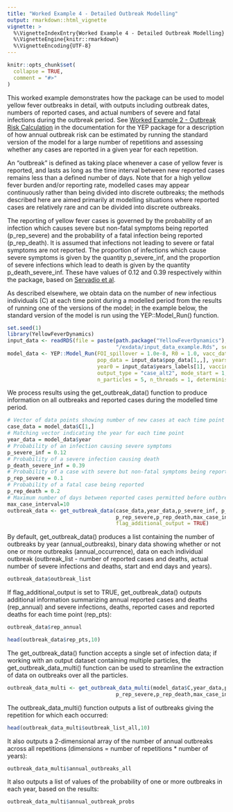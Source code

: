 ```yaml
---
title: "Worked Example 4 - Detailed Outbreak Modelling"
output: rmarkdown::html_vignette
vignette: >
  %\VignetteIndexEntry{Worked Example 4 - Detailed Outbreak Modelling}
  %\VignetteEngine{knitr::rmarkdown}
  %\VignetteEncoding{UTF-8}
---
```


```r
knitr::opts_chunk$set(
  collapse = TRUE,
  comment = "#>"
)
```

This worked example demonstrates how the package can be used to model yellow fever outbreaks in detail, with outputs including outbreak dates, numbers of reported cases, and actual numbers of severe and fatal infections during the outbreak period. See [Worked Example 2 - Outbreak Risk Calculation]() in the documentation for the YEP package for a description of how annual outbreak risk can be estimated by running the standard version of the model for a large number of repetitions and assessing whether any cases are reported in a given year for each repetition.

An "outbreak" is defined as taking place whenever a case of yellow fever is reported, and lasts as long as the time interval between new reported cases remains less than a defined number of days. Note that for a high yellow fever burden and/or reporting rate, modelled cases may appear continuously rather than being divided into discrete outbreaks; the methods described here are aimed primarily at modelling situations where reported cases are relatively rare and can be divided into discrete outbreaks.

The reporting of yellow fever cases is governed by the probability of an infection which causes severe but non-fatal symptoms being reported (p_rep_severe) and the probability of a fatal infection being reported (p_rep_death). It is assumed that infections not leading to severe or fatal symptoms are not reported. The proportion of infections which cause severe symptoms is given by the quantity p_severe_inf, and the proportion of severe infections which lead to death is given by the quantity p_death_severe_inf. These have values of 0.12 and 0.39 respectively within the package, based on [Servadio et al](https://doi.org/10.1186/s12879-021-06535-4).

As described elsewhere, we obtain data on the number of new infectious individuals (C) at each time point during a modelled period from the results of running one of the versions of the model; in the example below, the standard version of the model is run using the YEP::Model_Run() function.

```r
set.seed(1)
library(YellowFeverDynamics)
input_data <- readRDS(file = paste(path.package("YellowFeverDynamics"), 
                                   "/exdata/input_data_example.Rds", sep = ""))
model_data <- YEP::Model_Run(FOI_spillover = 1.0e-8, R0 = 1.0, vacc_data = input_data$vacc_data[1,,], 
                             pop_data = input_data$pop_data[1,,], years_data = c(1990:2000),
                             year0 = input_data$years_labels[1], vaccine_efficacy = 1.0, time_inc = 1.0, 
                             output_type = "case_alt2", mode_start = 1, start_SEIRV = NULL, mode_time=0,
                             n_particles = 5, n_threads = 1, deterministic = FALSE)
```

We process results using the get_outbreak_data() function to produce information on all outbreaks and reported cases during the modelled time period.

```r
# Vector of data points showing number of new cases at each time point
case_data = model_data$C[1,]
# Matching vector indicating the year for each time point
year_data = model_data$year
# Probability of an infection causing severe symptoms
p_severe_inf = 0.12
# Probability of a severe infection causing death
p_death_severe_inf = 0.39
# Probability of a case with severe but non-fatal symptoms being reported
p_rep_severe = 0.1 
# Probability of a fatal case being reported
p_rep_death = 0.2 
# Maximum number of days between reported cases permitted before outbreak declared over
max_case_interval=10
outbreak_data <- get_outbreak_data(case_data,year_data,p_severe_inf, p_death_severe_inf,
                                   p_rep_severe,p_rep_death,max_case_interval, 
                                   flag_additional_output = TRUE)
```

By default, get_outbreak_data() produces a list containing the number of outbreaks by year (annual_outbreaks), binary data showing whether or not one or more outbreaks (annual_occurrence), data on each individual outbreak (outbreak_list - number of reported cases and deaths, actual number of severe infections and deaths, start and end days and years).

```r
outbreak_data$outbreak_list
```

If flag_additional_output is set to TRUE, get_outbreak_data() outputs additional information summarizing annual reported cases and deaths (rep_annual) and severe infections, deaths, reported cases and reported deaths for each time point (rep_pts):

```r
outbreak_data$rep_annual
```

```r
head(outbreak_data$rep_pts,10)
```

The get_outbreak_data() function accepts a single set of infection data; if working with an output dataset containing multiple particles, the get_outbreak_data_multi() function can be used to streamline the extraction of data on outbreaks over all the particles.

```r
outbreak_data_multi <- get_outbreak_data_multi(model_data$C,year_data,p_severe_inf, p_death_severe_inf,
                                   p_rep_severe,p_rep_death,max_case_interval)
```

The outbreak_data_multi() function outputs a list of outbreaks giving the repetition for which each occurred:

```r
head(outbreak_data_multi$outbreak_list_all,10)
```
It also outputs a 2-dimensional array of the number of annual outbreaks across all repetitions (dimensions = number of repetitions * number of years):

```r
outbreak_data_multi$annual_outbreaks_all
```

It also outputs a list of values of the probability of one or more outbreaks in each year, based on the results:

```r
outbreak_data_multi$annual_outbreak_probs
```

